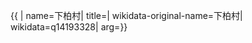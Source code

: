 {{ {{{1|PRC admin/showdata}}}|
name=下柏村|
title=|
wikidata-original-name=下柏村|
wikidata=q14193328|
arg={{{arg|}}}}}
